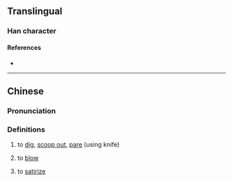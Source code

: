 {{character info/new}}
==Translingual==

===Han character===
{{Han char|rn=18|rad=刀|as=11|sn=13|four=|canj=SRLN,XXSRL|ids=⿰區刂}}

====References====
* {{Han ref|kx=0143.360|dkj=02163|hdz=10353.030|uh=527E|ud=21118}}

----
==Chinese==
{{zh-forms|s=𠛅}}

===Pronunciation===
{{zh-pron
|m=kōu
|m-s=
|c=
|c-t=
|g=
|h=pfs=
|j=
|md=
|mn=khau
|mn-t=
|w=
|x=
|mc=y
|oc=y
|cat=v
}}

===Definitions===
{{zh-hanzi}}

# to [[dig]], [[scoop out]], [[pare]] (using knife)
# {{lb|zh|Min Nan}} to [[blow]]
# {{lb|zh|Min Nan}} to [[satirize]]